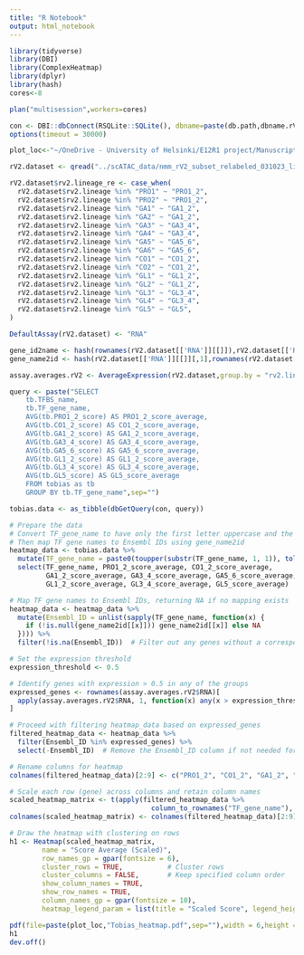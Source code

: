```yaml
---
title: "R Notebook"
output: html_notebook
---
```


```r
library(tidyverse)
library(DBI)
library(ComplexHeatmap)
library(dplyr)
library(hash)
cores<-8
```

```r
plan("multisession",workers=cores)
```

```r
con <- DBI::dbConnect(RSQLite::SQLite(), dbname=paste(db.path,dbname.rV2,sep=""))
options(timeout = 30000)
```

```r
plot_loc<-"~/OneDrive - University of Helsinki/E12R1 project/Manuscript I - Regulation of Tal1 dependent rV2 lineage bifurcation/Figures/plots/FigS4/"
```

```r
rV2.dataset <- qread("../scATAC_data/nmm_rV2_subset_relabeled_031023_links.qs", nthreads = cores)

rV2.dataset$rv2.lineage_re <- case_when(
  rV2.dataset$rv2.lineage %in% "PRO1" ~ "PRO1_2",
  rV2.dataset$rv2.lineage %in% "PRO2" ~ "PRO1_2",
  rV2.dataset$rv2.lineage %in% "GA1" ~ "GA1_2",
  rV2.dataset$rv2.lineage %in% "GA2" ~ "GA1_2",
  rV2.dataset$rv2.lineage %in% "GA3" ~ "GA3_4",
  rV2.dataset$rv2.lineage %in% "GA4" ~ "GA3_4",
  rV2.dataset$rv2.lineage %in% "GA5" ~ "GA5_6",
  rV2.dataset$rv2.lineage %in% "GA6" ~ "GA5_6",
  rV2.dataset$rv2.lineage %in% "CO1" ~ "CO1_2",
  rV2.dataset$rv2.lineage %in% "CO2" ~ "CO1_2",
  rV2.dataset$rv2.lineage %in% "GL1" ~ "GL1_2",
  rV2.dataset$rv2.lineage %in% "GL2" ~ "GL1_2",
  rV2.dataset$rv2.lineage %in% "GL3" ~ "GL3_4",
  rV2.dataset$rv2.lineage %in% "GL4" ~ "GL3_4",
  rV2.dataset$rv2.lineage %in% "GL5" ~ "GL5",
)

DefaultAssay(rV2.dataset) <- "RNA"

gene_id2name <- hash(rownames(rV2.dataset[['RNA']][[]]),rV2.dataset[['RNA']][[]][,1])
gene_name2id <- hash(rV2.dataset[['RNA']][[]][,1],rownames(rV2.dataset[['RNA']][[]]))

assay.averages.rV2 <- AverageExpression(rV2.dataset,group.by = "rv2.lineage_re")
```


```r
query <- paste("SELECT 
    tb.TFBS_name,
    tb.TF_gene_name,
    AVG(tb.PRO1_2_score) AS PRO1_2_score_average,
    AVG(tb.CO1_2_score) AS CO1_2_score_average,
    AVG(tb.GA1_2_score) AS GA1_2_score_average,
    AVG(tb.GA3_4_score) AS GA3_4_score_average,
    AVG(tb.GA5_6_score) AS GA5_6_score_average,
    AVG(tb.GL1_2_score) AS GL1_2_score_average,
    AVG(tb.GL3_4_score) AS GL3_4_score_average,
    AVG(tb.GL5_score) AS GL5_score_average
    FROM tobias as tb
    GROUP BY tb.TF_gene_name",sep="")

tobias.data <- as_tibble(dbGetQuery(con, query))
```


```r
# Prepare the data
# Convert TF_gene_name to have only the first letter uppercase and the rest lowercase
# Then map TF gene names to Ensembl IDs using gene_name2id
heatmap_data <- tobias.data %>%
  mutate(TF_gene_name = paste0(toupper(substr(TF_gene_name, 1, 1)), tolower(substr(TF_gene_name, 2, nchar(TF_gene_name))))) %>%
  select(TF_gene_name, PRO1_2_score_average, CO1_2_score_average, 
         GA1_2_score_average, GA3_4_score_average, GA5_6_score_average,
         GL1_2_score_average, GL3_4_score_average, GL5_score_average)

# Map TF gene names to Ensembl IDs, returning NA if no mapping exists
heatmap_data <- heatmap_data %>%
  mutate(Ensembl_ID = unlist(sapply(TF_gene_name, function(x) {
    if (!is.null(gene_name2id[[x]])) gene_name2id[[x]] else NA
  }))) %>%
  filter(!is.na(Ensembl_ID))  # Filter out any genes without a corresponding Ensembl ID

# Set the expression threshold
expression_threshold <- 0.5

# Identify genes with expression > 0.5 in any of the groups
expressed_genes <- rownames(assay.averages.rV2$RNA)[
  apply(assay.averages.rV2$RNA, 1, function(x) any(x > expression_threshold))
]

# Proceed with filtering heatmap_data based on expressed_genes
filtered_heatmap_data <- heatmap_data %>%
  filter(Ensembl_ID %in% expressed_genes) %>%
  select(-Ensembl_ID)  # Remove the Ensembl_ID column if not needed for display

# Rename columns for heatmap
colnames(filtered_heatmap_data)[2:9] <- c("PRO1_2", "CO1_2", "GA1_2", "GA3_4", "GA5_6", "GL1_2", "GL3_4", "GL5")

# Scale each row (gene) across columns and retain column names
scaled_heatmap_matrix <- t(apply(filtered_heatmap_data %>% 
                                   column_to_rownames("TF_gene_name"), 1, function(x) scale(x, center = TRUE, scale = TRUE)))
colnames(scaled_heatmap_matrix) <- colnames(filtered_heatmap_data)[2:9]  # Re-apply column names after scaling

# Draw the heatmap with clustering on rows
h1 <- Heatmap(scaled_heatmap_matrix,
        name = "Score Average (Scaled)",
        row_names_gp = gpar(fontsize = 6),
        cluster_rows = TRUE,           # Cluster rows
        cluster_columns = FALSE,       # Keep specified column order
        show_column_names = TRUE,
        show_row_names = TRUE,
        column_names_gp = gpar(fontsize = 10),
        heatmap_legend_param = list(title = "Scaled Score", legend_height = unit(4, "cm")))

pdf(file=paste(plot_loc,"Tobias_heatmap.pdf",sep=""),width = 6,height = 12)
h1
dev.off()

```







